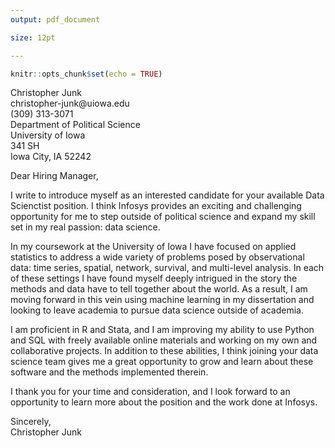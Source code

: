```yaml
---
output: pdf_document

size: 12pt

---
```


```r
knitr::opts_chunk$set(echo = TRUE)
```


Christopher Junk  
christopher-junk@uiowa.edu  
(309) 313-3071  
Department of Political Science  
University of Iowa  
341 SH  
Iowa City, IA 52242  


\today


Dear Hiring Manager, 

I write to introduce myself as an interested candidate for your available Data Scienctist position. I think Infosys provides an exciting and challenging opportunity for me to step outside of political science and expand my skill set in my real passion: data science. 

In my coursework at the University of Iowa I have focused on applied statistics to address a wide variety of problems posed by observational data: time series, spatial, network, survival, and multi-level analysis. In each of these settings I have found myself deeply intrigued in the story the methods and data have to tell together about the world. As a result, I am moving forward in this vein using machine learning in my dissertation and looking to leave academia to pursue data science outside of academia. 

I am proficient in R and Stata, and I am improving my ability to use Python and SQL with freely available online materials and working on my own and collaborative projects. In addition to these abilities, I think joining your data science team gives me a great opportunity to grow and learn about these software and the methods implemented therein.


I thank you for your time and consideration, and I look forward to an opportunity to learn more about the position and the work done at Infosys. 


Sincerely,  
Christopher Junk
